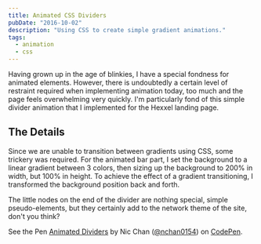 ---
title: Animated CSS Dividers
pubDate: "2016-10-02"
description: "Using CSS to create simple gradient animations."
tags:
  - animation
  - css
---

Having grown up in the age of blinkies, I have a special fondness for animated elements. However, there is undoubtedly a certain level of restraint required when implementing animation today, too much and the page feels overwhelming very quickly. I'm particularly fond of this simple divider animation that I implemented for the Hexxel landing page.

## The Details

Since we are unable to transition between gradients using CSS, some trickery was required. For the animated bar part, I set the background to a linear gradient between 3 colors, then sizing up the background to 200% in width, but 100% in height. To achieve the effect of a gradient transitioning, I transformed the background position back and forth.

The little nodes on the end of the divider are nothing special, simple pseudo-elements, but they certainly add to the network theme of the site, don't you think?

<p data-height="300" data-theme-id="0" data-slug-hash="PGJErg" data-default-tab="css,result" data-user="nchan0154" data-embed-version="2" class="codepen">See the Pen <a href="http://codepen.io/nchan0154/pen/PGJErg/">Animated Dividers</a> by Nic Chan (<a href="http://codepen.io/nchan0154">@nchan0154</a>) on <a href="http://codepen.io">CodePen</a>.</p>
<script async src="//assets.codepen.io/assets/embed/ei.js"></script>
